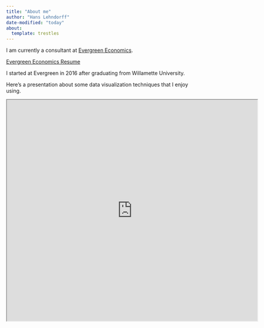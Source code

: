```yaml
---
title: "About me"
author: "Hans Lehndorff"
date-modified: "today"
about: 
  template: trestles
---
```


I am currently a consultant at [Evergreen Economics](https://evergreenecon.com).

[Evergreen Economics Resume](https://evergreenecon.com/wp-content/uploads/2021/06/Lehndorff-Resume_June2021.pdf)

I started at Evergreen in 2016 after graduating from Willamette University.

Here's a presentation about some data visualization techniques that I enjoy using.

<iframe src="https://lehndorff.github.io/portfolio/Presentation.html#/title-slide" width="680" height="600" allowfullscreen>

</iframe>
